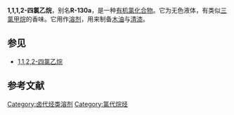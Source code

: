 {{chembox
| verifiedrevid = 443239599
| Reference = <ref>[http://www.npi.gov.au/database/substance-info/profiles/79.html National Pollutant Inventory Substance Profile] {{webarchive|url=https://web.archive.org/web/20070829044828/http://www.npi.gov.au/database/substance-info/profiles/79.html |date=2007-08-29 }}</ref>
| ImageFileL1 = 1,1,1,2-Tetrachloroethane.svg
| ImageSizeL1 = 120px
| ImageNameL1 = Skeletal formula of 1,1,1,2-tetrachloroethane
| ImageFileR1 = 1,1,1,2-Tetrachloroethane-3D-balls.png
| ImageSizeR1 = 120px
| ImageNameR1 = Ball-and-stick model of 1,1,1,2-tetrachloroethane
| IUPACName = 1,1,1,2-Tetrachloroethane
| OtherNames = R-130a
| Section1 = {{Chembox Identifiers
| ChemSpiderID_Ref = {{chemspidercite|correct|chemspider}}
| ChEBI_Ref = {{ebicite|correct|EBI}}
| ChEBI = 34024
| ChemSpiderID = 11911
| KEGG_Ref = {{keggcite|correct|kegg}}
| KEGG = C14705
| InChI = 1/C2H2Cl4/c3-1-2(4,5)6/h1H2
| SMILES1 = ClCC(Cl)(Cl)Cl
| InChIKey = QVLAWKAXOMEXPM-UHFFFAOYAE
| ChEMBL_Ref = {{ebicite|correct|EBI}}
| ChEMBL = 155816
| StdInChI_Ref = {{stdinchicite|correct|chemspider}}
| StdInChI = 1S/C2H2Cl4/c3-1-2(4,5)6/h1H2
| StdInChIKey_Ref = {{stdinchicite|correct|chemspider}}
| StdInChIKey = QVLAWKAXOMEXPM-UHFFFAOYSA-N
| CASNo_Ref = {{cascite|correct|CAS}}
| CASNo = 630-20-6
| PubChem = 12418
| SMILES = C(C(Cl)(Cl)Cl)Cl
  }}
| Section2 = {{Chembox Properties
|   C=2|H=2|Cl=4
|   MolarMass = 167.848
|   Appearance = 透明液体
|   Density = 1.5532 g/cm<sup>3</sup>
|   MeltingPtC =  -70.2
|   BoilingPtC = 130.5
|   Solubility = 
  }}
| Section3 = {{Chembox Hazards
|   MainHazards = 
|   FlashPt = 
|   Autoignition = 
  }}
}}

'''1,1,1,2-四氯乙烷'''，别名'''R-130a'''，是一种[[有机氯化合物|有机氯化合物]]。它为无色液体，有类似[[三氯甲烷|三氯甲烷]]的香味。它用作[[溶剂|溶剂]]，用来制备[[木油|木油]]与[[清漆|清漆]]。

== 参见 ==
* [[1,1,2,2-四氯乙烷|1,1,2,2-四氯乙烷]]

== 参考文献 ==
{{Reflist}}

{{Organic-compound-stub}}

[[Category:卤代烃类溶剂|Category:卤代烃类溶剂]]
[[Category:氯代烷烃|Category:氯代烷烃]]
